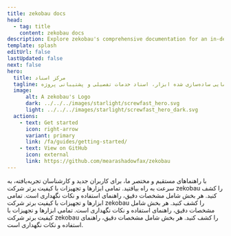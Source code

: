 ```yaml
---
title: zekobau docs
head:
  - tag: title
    content: zekobau docs
description: Explore zekobau's comprehensive documentation for an in-depth look at our premium tools and construction services. 
template: splash
editUrl: false
lastUpdated: false
next: false
hero:
  title: مرکز اسناد
  tagline: مرکز مرکزی شما برای راهنمایی ساده‌سازی شده ابزار، اسناد خدمات تفصیلی و پشتیبانی پروژه.
  image:
      alt: A zekobau's Logo
      dark: ../../../images/starlight/screwfast_hero.svg
      light: ../../../images/starlight/screwfast_hero_dark.svg
  actions:
    - text: Get started
      icon: right-arrow
      variant: primary
      link: /fa/guides/getting-started/
    - text: View on GitHub
      icon: external
      link: https://github.com/mearashadowfax/zekobau
---
```


<CardGrid stagger>
  <Card title="راهنمای شروع سریع" icon="document">
    با راهنماهای مستقیم و مختصر ما، برای کاربران جدید و کارشناسان تجربه‌یافته، به سرعت به راه بیافتید.
  </Card>
  <Card title="ابزارها و تجهیزات" icon="seti:eslint">
    تمامی ابزارها و تجهیزات با کیفیت برتر شرکت zekobau را کشف کنید. هر بخش شامل مشخصات دقیق، راهنمای استفاده و نکات نگهداری است.
  </Card>
   <Card title="خدمات ساخت و ساز" icon="seti:puppet">
    تمامی ابزارها و تجهیزات با کیفیت برتر شرکت zekobau را کشف کنید. هر بخش شامل مشخصات دقیق، راهنمای استفاده و نکات نگهداری است.
  </Card>
   <Card title="مباحث پیشرفته" icon="seti:terraform">
    تمامی ابزارها و تجهیزات با کیفیت برتر شرکت zekobau را کشف کنید. هر بخش شامل مشخصات دقیق، راهنمای استفاده و نکات نگهداری است.
  </Card>
</CardGrid>
